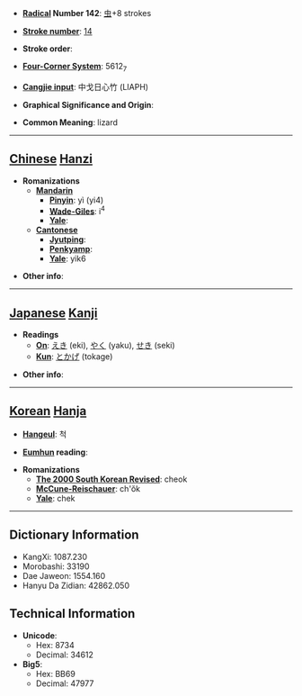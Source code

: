 * '''[[Wiktionary:Chinese radical index| Radical]] Number 142''': [[Wiktionary:Chinese radical index 虫|虫]]+8 strokes

* '''[[Wiktionary:Chinese total strokes index|Stroke number]]''': [[Wiktionary:Chinese total strokes index 14|14]]

* '''Stroke order''': 

* '''[[Wiktionary:Chinese four corner index|Four-Corner System]]''': 5612<sub>7</sub>

* '''[[Wiktionary:Chinese Cangjie index|Cangjie input]]''': 中戈日心竹 (LIAPH)

* '''Graphical Significance and Origin''': 

* '''Common Meaning''': lizard

----

== [[Chinese]] [[Hanzi]] ==

* '''Romanizations'''
** '''[[Mandarin]]'''
*** '''[[Pinyin]]''': yì (yi4)
*** '''[[Wade-Giles]]''': i<sup>4</sup>
*** '''[[Yale]]''': 
** '''[[Cantonese]]'''
*** '''[[Jyutping]]''':
*** '''[[Penkyamp]]''': 
*** '''[[Yale]]''': yik6

* '''Other info''': 

----

== [[Japanese]] [[Kanji]] ==

* '''Readings'''
** '''[[On]]''': [[えき]] (eki), [[やく]] (yaku), [[せき]] (seki)
** '''[[Kun]]''': [[とかげ]] (tokage)

* '''Other info''':  

----

== [[Korean]] [[Hanja]] ==

* '''[[Hangeul]]''': 척

* '''[[Eumhun]] reading''': 

* '''Romanizations'''
** '''[[The 2000 South Korean Revised Romanization|The 2000 South Korean Revised]]''': cheok
** '''[[McCune-Reischauer]]''': ch'ŏk
** '''[[Yale]]''': chek

----

== Dictionary Information ==

* KangXi: 1087.230
* Morobashi: 33190
* Dae Jaweon: 1554.160
* Hanyu Da Zidian: 42862.050

== Technical Information ==

* '''Unicode''':
** Hex: 8734
** Decimal: 34612
* '''Big5''':
** Hex: BB69
** Decimal: 47977